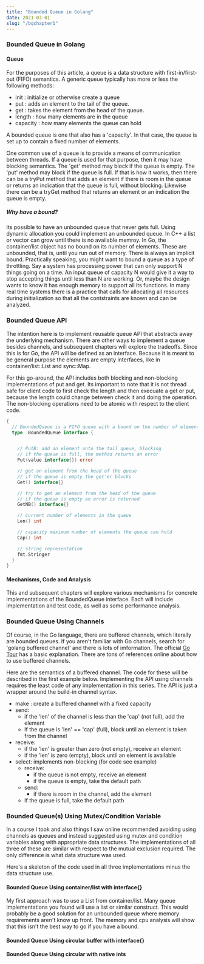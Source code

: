 ---
title: "Bounded Queue in Golang"
date: 2021-03-01
slug: "/bqchapter1"
---

### Bounded Queue in Golang

#### Queue

For the purposes of this article, a queue is a data structure with first-in/first-out (FIFO) semantics.
A generic queue typically has more or less the following methods:

- init : initialize or otherwise create a queue
- put : adds an element to the tail of the queue.
- get : takes the element from the head of the queue.
- length : how many elements are in the queue
- capacity : how many elements the queue can hold

A bounded queue is one that also has a 'capacity'. In that case, the queue
is set up to contain a fixed number of elements.

One common use of a queue is to provide a means of communication
between threads. If a queue is used for that purpose, then it may
have blocking semantics. The 'get' method may block if the queue is empty.
The 'put' method may block if the queue is full. If that is how it works,
then there can be a tryPut method that adds an element if there is room
in the queue or returns an indication that the queue is full, without blocking.
Likewise there can be a tryGet method that returns an element or
an indication the queue is empty.

##### Why have a bound?

Its possible to have an unbounded queue that never gets full.
Using dynamic allocation you could implement an unbounded queue. In C++
a list or vector can grow until there is no available memroy. In Go,
the container/list object has no bound on its number of elements.
These are unbounded, that is, until you run out of memory. There is always an implicit bound.
Practically speaking,
you might want to bound a queue as a type of throttling. Say a system has processing
power that can only support N things going on a time. An input queue of capacity N would give it
a way to stop accepting things until less than N are working. Or, maybe the design wants
to know it has enough memory to support all its functions. In many real time systems there
is a practice that calls for allocating all resources during initialization so that all the
contstraints are known and can be analyzed.

### Bounded Queue API

The intention here is to implement reusable queue API that abstracts away
the underlying mechanism. There are other ways to implement a queue besides
channels, and subsequent chapters will explore the tradeoffs. Since this
is for Go, the API will be defined as an interface. Because it is meant
to be general purpose the elements are empty interfaces, like in container/list::List
and sync::Map.

For this go-around, the API includes both blocking and non-blocking implementations
of put and get. Its important to note that it is not thread safe for client code to
first check the length and then execuate a get or put, because the length could change
between check it and doing the operation. The non-blocking operations need to be
atomic with respect to the client code.

```go
{
  // BoundedQueue is a FIFO queue with a bound on the number of elements in the queue
  type  BoundedQueue interface {


    // PutB: add an element onto the tail queue, blocking
    // if the queue is full, the method returns an error
    Put(value interface{}) error

    // get an element from the head of the queue
    // if the queue is empty the get'er blocks
    Get() interface{}

    // try to get an element from the head of the queue
    // if the queue is empty an error is returned
    GetNB() interface{}

    // current number of elements in the queue
    Len() int

    // capacity maximum number of elements the queue can hold
    Cap() int

    // string representation
    fmt.Stringer
  }
}
```

#### Mechanisms, Code and Analysis

This and subsequent chapters will explore various mechanisms for
concrete implementations of the BoundedQueue interface.
Each will include implementation and test code, as well as
some performance analysis.

### Bounded Queue Using Channels

Of course, in the Go language, there are buffered channels, which literally
are bounded queues. If you aren't familiar with Go channels, search
for 'golang buffered channel' and there is lots of imformation. The
official [Go Tour](https://tour.golang.org/concurrency/2) has a basic explanation.
There are tons of references online about how to use buffered channels.

Here are the semantics of a buffered channel. The
code for these will be described in the first example below. Implementing the API
using channels requires the least code of any implementation in this series. The API
is just a wrapper around the build-in channel syntax.

- make : create a buffered channel with a fixed capacity
- send:
  - if the 'len' of the channel is less than the 'cap' (not full), add the element
  - If the queue is 'len' == 'cap' (full), block until an element is taken from the channel
- receive:
  - if the 'len' is greater than zero (not empty), receive an element
  - if the 'len' is zero (empty), block until an element is available
- select: implements non-blocking (for code see example)
  - receive:
    - if the queue is not empty, receive an element
    - if the queue is empty, take the default path
  - send:
    - if there is room in the channel, add the element
  - If the queue is full, take the default path

### Bounded Queue(s) Using Mutex/Condition Variable

In a course I took and also things I saw online recommended avoiding using channels as queues and instead suggested using mutex and condition variables along with appropriate data structures. The implementations of all three of these are similar with respect to the mutual exclusion required. The only difference is what data structure was used.

Here's a skeleton of the code used in all three implementations minus the data structure use.

#### Bounded Queue Using container/list with interface{}

My first approach was to use a List from container/list. Many queue implementations you found will use a list or similar construct. This would probably be a good solution for an unbounded queue where memory requirements aren't know up front. The memory and cpu analysis will show that this isn't the best way to go if you have a bound.

#### Bounded Queue Using circular buffer with interface{}

#### Bounded Queue Using circular with native ints

